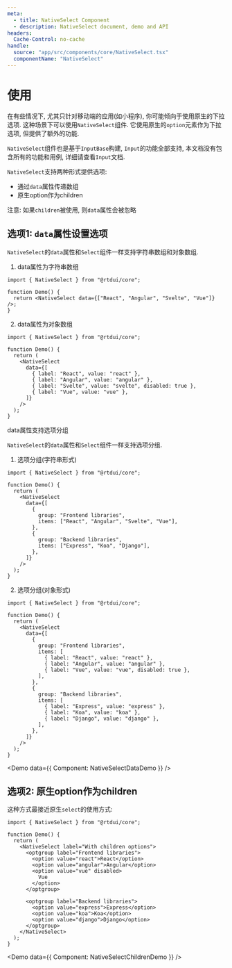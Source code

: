 ```yaml
---
meta:
  - title: NativeSelect Component
  - description: NativeSelect document, demo and API
headers:
  Cache-Control: no-cache
handle:
  source: "app/src/components/core/NativeSelect.tsx"
  componentName: "NativeSelect"
---
```



# 使用

在有些情况下, 尤其只针对移动端的应用(如小程序), 你可能倾向于使用原生的下拉选项. 这种场景下可以使用`NativeSelect`组件. 它使用原生的`option`元素作为下拉选项, 但提供了额外的功能.

`NativeSelect`组件也是基于`InputBase`构建, `Input`的功能全部支持, 本文档没有包含所有的功能和用例, 详细请查看`Input`文档.

`NativeSelect`支持两种形式提供选项:

- 通过`data`属性传递数组
- 原生option作为children

注意: 如果`children`被使用, 则`data`属性会被忽略

## 选项1: `data`属性设置选项

`NativeSelect`的`data`属性和`Select`组件一样支持字符串数组和对象数组.

1. data属性为字符串数组

```tsx
import { NativeSelect } from "@rtdui/core";

function Demo() {
  return <NativeSelect data={["React", "Angular", "Svelte", "Vue"]} />;
}
```

2. data属性为对象数组

```tsx
import { NativeSelect } from "@rtdui/core";

function Demo() {
  return (
    <NativeSelect
      data={[
        { label: "React", value: "react" },
        { label: "Angular", value: "angular" },
        { label: "Svelte", value: "svelte", disabled: true },
        { label: "Vue", value: "vue" },
      ]}
    />
  );
}
```

data属性支持选项分组

`NativeSelect`的`data`属性和`Select`组件一样支持选项分组.

1. 选项分组(字符串形式)

```tsx
import { NativeSelect } from "@rtdui/core";

function Demo() {
  return (
    <NativeSelect
      data={[
        {
          group: "Frontend libraries",
          items: ["React", "Angular", "Svelte", "Vue"],
        },
        {
          group: "Backend libraries",
          items: ["Express", "Koa", "Django"],
        },
      ]}
    />
  );
}
```

2. 选项分组(对象形式)

```tsx
import { NativeSelect } from "@rtdui/core";

function Demo() {
  return (
    <NativeSelect
      data={[
        {
          group: "Frontend libraries",
          items: [
            { label: "React", value: "react" },
            { label: "Angular", value: "angular" },
            { label: "Vue", value: "vue", disabled: true },
          ],
        },
        {
          group: "Backend libraries",
          items: [
            { label: "Express", value: "express" },
            { label: "Koa", value: "koa" },
            { label: "Django", value: "django" },
          ],
        },
      ]}
    />
  );
}
```

<Demo data={{ Component: NativeSelectDataDemo }} />

## 选项2: 原生option作为children

这种方式最接近原生`select`的使用方式:

```tsx
import { NativeSelect } from "@rtdui/core";

function Demo() {
  return (
    <NativeSelect label="With children options">
      <optgroup label="Frontend libraries">
        <option value="react">React</option>
        <option value="angular">Angular</option>
        <option value="vue" disabled>
          Vue
        </option>
      </optgroup>

      <optgroup label="Backend libraries">
        <option value="express">Express</option>
        <option value="koa">Koa</option>
        <option value="django">Django</option>
      </optgroup>
    </NativeSelect>
  );
}
```

<Demo data={{ Component: NativeSelectChildrenDemo }} />
